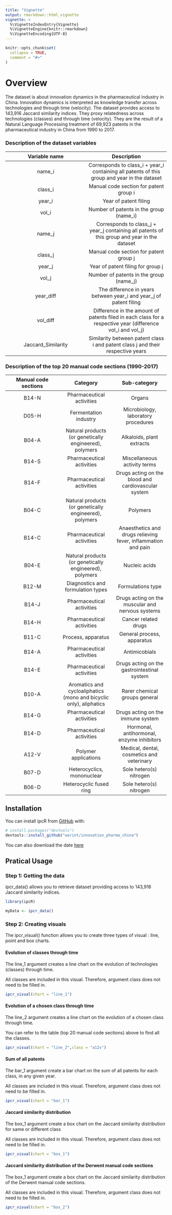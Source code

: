 ```yaml
---
title: "Vignette"
output: rmarkdown::html_vignette
vignette: >
  %\VignetteIndexEntry{Vignette}
  %\VignetteEngine{knitr::rmarkdown}
  %\VignetteEncoding{UTF-8}
---
```


```r
knitr::opts_chunk$set(
  collapse = TRUE,
  comment = "#>"
)
```

# Overview

The dataset is about innovation dynamics in the pharmaceutical industry in China. Innovation dynamics is interpreted as knowledge transfer across technologies and through time (velocity). The dataset provides access to 143,916 Jaccard similarity indices. They proxy relatedness across technologies (classes) and through time (velocity). They are the result of a Natural Language Processing treatment of 69,923 patents in the pharmaceutical industry in China from 1990 to 2017.


### Description of the dataset variables

| Variable name | Description |
|:-:|:-:|
| name_i | Corresponds to class_i + year_i containing all patents of this group and year in the dataset |
| class_i | Manual code section for patent group i |
| year_i | Year of patent filing |
| vol_i | Number of patents in the group (name_i) |
| name_j | Corresponds to class_j + year_j containing all patents of this group and year in the dataset |
| class_j | Manual code section for patent group j |
| year_j | Year of patent filing for group j |
| vol_j | Number of patents in the group (name_j) |
| year_diff | The difference in years between year_i and year_j of patent filing |
| vol_diff | Difference in the amount of patents filed in each class for a respective year (difference vol_i and vol_j) |
| Jaccard_Similarity | Similarity between patent class i and patent class j and their respective years |


### Description of the top 20 manual code sections (1990-2017)

| Manual code sections | Category | Sub-category |
|:-:|:-:|:-:|
| B14-N | Pharmaceutical activities | Organs |
| D05-H | Fermentation industry | Microbiology, laboratory procedures |
| B04-A | Natural products (or genetically engineered), polymers | Alkaloids, plant extracts |
| B14-S | Pharmaceutical activities | Miscellaneous activity terms |
| B14-F | Pharmaceutical activities | Drugs acting on the blood and cardiovascular system |
| B04-C | Natural products (or genetically engineered), polymers | Polymers |
| B14-C | Pharmaceutical activities | Anaesthetics and drugs relieving fever, inflammation and pain |
| B04-E | Natural products (or genetically engineered), polymers | Nucleic acids |
| B12-M | Diagnostics and formulation types | Formulations type |
| B14-J | Pharmaceutical activities | Drugs acting on the muscular and nervous systems |
| B14-H | Pharmaceutical activities | Cancer related drugs |
| B11-C | Process, apparatus | General process, apparatus |
| B14-A | Pharmaceutical activities | Antimicobials |
| B14-E | Pharmaceutical activities | Drugs acting on the gastrointestinal system |
| B10-A | Aromatics and cycloaliphatics (mono and bicyclic only), aliphatics | Rarer chemical groups general |
| B14-G | Pharmaceutical activities | Drugs acting on the immune system |
| B14-D | Pharmaceutical activities | Hormonal, antihormonal, enzyme inhibitors |
| A12-V | Polymer applications | Medical, dental, cosmetics and veterinary |
| B07-D | Heterocyclics, mononuclear | Sole hetero(s) nitrogen |
| B06-D | Heterocyclic fused ring | Sole hetero(s) nitrogen |

## Installation

You can install ipcR from [GitHub](https://github.com/) with:

``` r
# install.packages("devtools")
devtools::install_github("warint/innovation_pharma_china")
```

You can also download the date [here](https://warin.ca/datalake/innovation_pharma_china/innovation_pharma_china.csv)


## Pratical Usage

### Step 1: Getting the data

ipcr_data() allows you to retrieve  dataset providing access to 143,916 Jaccard similarity indices.

```r
library(ipcR)
```

```r
myData <- ipcr_data()
```

### Step 2: Creating visuals

The ipcr_visual() function allows you to create three types of visual : line, point and box charts.


#### Evolution of classes through time

The line_1 argument creates a line chart on the evolution of technologies (classes) through time.

All classes are included in this visual. Therefore, argument class does not need to be filled in. 

```r
ipcr_visual(chart = "line_1")
```


#### Evolution of a chosen class through time

The line_2 argument creates a line chart on the evolution of a chosen class through time.

You can refer to the table (top 20 manual code sections) above to find all the classes. 

```r
ipcr_visual(chart = "line_2",class = "a12v")
```

#### Sum of all patents

The bar_1 argument create a bar chart on the sum of all patents for each class, in any given year.

All classes are included in this visual. Therefore, argument class does not need to be filled in.

```r
ipcr_visual(chart = "bar_1")
```


#### Jaccard similarity distribution

The box_1 argument create a box chart on the Jaccard similarity distribution for same or different class

All classes are included in this visual. Therefore, argument class does not need to be filled in.


```r
ipcr_visual(chart = "box_1")
```

#### Jaccard similarity distribution of the Derwent manual code sections

The box_1 argument create a box chart on the Jaccard similarity distribution of the Derwent manual code sections.

All classes are included in this visual. Therefore, argument class does not need to be filled in.


```r
ipcr_visual(chart = "box_2")
```

